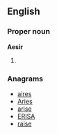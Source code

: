 ==English==

===Proper noun===
'''Aesir'''

# {{alternative spelling of|Æsir}}

===Anagrams===
* [[aires#English|aires]]
* [[Aries#English|Aries]]
* [[arise#English|arise]]
* [[ERISA#English|ERISA]]
* [[raise#English|raise]]